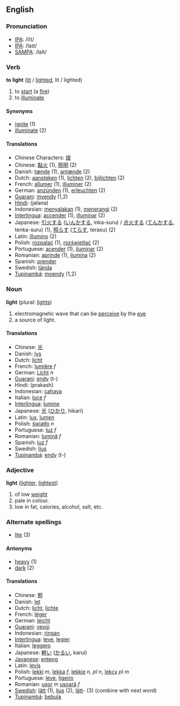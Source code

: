 == English ==
=== Pronunciation ===
*[[w:IPA|IPA]]: /līt/
*[[w:IPA|IPA]]: /laɪt/
*[[w:SAMPA|SAMPA]]: /laIt/

=== Verb ===
'''to light''' ([[lit]] / [[lighted]], lit / lighted)

# to [[start]] (a [[fire]])
# to [[illuminate]]

==== Synonyms ====
*[[ignite]] (1)
*[[illuminate]] (2)

==== Translations ====
*Chinese Characters: [[焌]]
*Chinese: [[點火]] (1), [[照明]] (2)
*Danish: [[tænde]] (1), [[antænde]] (2)
*Dutch: [[aansteken]] (1), [[lichten]] (2), [[bijlichten]] (2)
*French: [[allumer]] (1), [[illuminer]] (2)
*German: [[anzünden]] (1), [[erleuchten]] (2)
*[[Guarani]]: [[myendy]] (1,2)
*[[Hindi]]: (jalana)
*Indonesian: [[nyala|menyalakan]] (1), [[terang|menerangi]] (2)
*[[Interlingua]]: [[accender]] (1), [[illuminar]] (2)
*Japanese: [[引火]]する ([[いんか]]する, inka-suru) / [[点火]]する ([[てんか]]する, tenka-suru) (1), [[照らす]] ([[てらす]], terasu) (2)
*Latin: [[illumino]] (2)
*Polish: [[rozpalać]] (1), [[rozświetlać]] (2) 
*Portuguese: [[acender]] (1), [[iluminar]] (2)
*Romanian: [[aprinde]] (1), [[ilumina]] (2)
*Spanish: [[prender]]
*Swedish: [[tända]]
*[[Tupinambá]]: [[moendy]] (1,2)

=== Noun ===
'''light''' (plural: [[lights]])

# electromagnetic wave that can be [[perceive]] by the [[eye]]
# a source of light.

==== Translations ====
*Chinese: [[光]]
*Danish: [[lys]]
*Dutch: [[licht]]
*French: [[lumière]] ''f''
*German: [[Licht]] ''n''
*[[Guarani]]: [[endy]] (t-)
*Hindi: (prakash)
*Indonesian: [[cahaya]]
*Italian: [[luce]] ''f''
*[[Interlingua]]: [[lumine]]
*Japanese: [[光]] ([[ひかり]], hikari)
*Latin: [[lux]], [[lumen]]
*Polish: [[światło]] ''n''
*Portuguese: [[luz]] ''f''
*Romanian: [[lumină]] ''f''
*Spanish: [[luz]] ''f''
*Swedish: [[ljus]]
*[[Tupinambá]]: [[endy]] (t-)

=== Adjective ===
'''light''' ([[lighter]], [[lightest]])

# of low [[weight]]
# pale in colour.
# low in fat, calories, alcohol, salt, etc.

=== Alternate spellings ===
*[[lite]] (3)

==== Antonyms ====
*[[heavy]] (1)
*[[dark]] (2)

==== Translations ====
*Chinese: [[輕]]
*Danish: [[let]]
*Dutch: [[licht]], [[lichte]]
*French: [[léger]]
*German: [[leicht]]
*[[Guarani]]: [[vevúi]]
*Indonesian: [[ringan]]
*[[Interlingua]]: [[leve]], [[legier]]
*Italian: [[leggero]]
*Japanese: [[軽い]] ([[かるい]], karui)
*[[Javanese]]: [[enteng]]
*Latin: [[levis]]
*Polish: [[lekki]] ''m'', [[lekka]] ''f'', [[lekkie]] ''n, pl n'', [[lekcy]] ''pl m''
*Portuguese: [[leve]], [[ligeiro]]
*Romanian: [[uşor]] ''m'' [[uşoară]] ''f''
*[[Swedish]]: [[lätt]] (1), [[ljus]] (2), [[lätt]]- (3) (combine with next word)
*[[Tupinambá]]: [[bebuîa]]